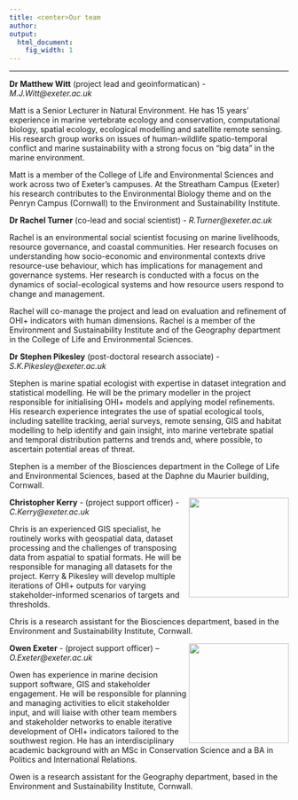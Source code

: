 ```yaml
---
title: <center>Our team
author:  
output:
  html_document:
    fig_width: 1
---
```


<!--- please update--->

----

**Dr Matthew Witt** (project lead and geoinformatican) - _M.J.Witt@exeter.ac.uk_

Matt is a Senior Lecturer in Natural Environment. He has 15 years’ experience in marine vertebrate ecology and conservation, computational biology, spatial ecology, ecological modelling and satellite remote sensing. His research group works on issues of human-wildlife spatio-temporal conflict and marine sustainability with a strong focus on “big data” in the marine environment. 

Matt is a member of the College of Life and Environmental Sciences and work across two of Exeter's campuses. At the Streatham Campus (Exeter) his research contributes to the Environmental Biology theme and on the Penryn Campus (Cornwall) to the Environment and Sustainability Institute.


**Dr Rachel Turner** (co-lead and social scientist) - _R.Turner@exeter.ac.uk_

Rachel is an environmental social scientist focusing on marine livelihoods, resource governance, and coastal communities. Her research focuses on understanding how socio-economic and environmental contexts drive resource-use behaviour, which has implications for management and governance systems. Her research is conducted with a focus on the dynamics of social-ecological systems and how resource users respond to change and management. 

Rachel will co-manage the project and lead on evaluation and refinement of OHI+ indicators with human dimensions. Rachel is a member of the Environment and Sustainability Institute and of the Geography department in the College of Life and Environmental Sciences.


**Dr Stephen Pikesley** (post-doctoral research associate) - _S.K.Pikesley@exeter.ac.uk_

Stephen is marine spatial ecologist with expertise in dataset integration and statistical modelling. He will be the primary modeller in the project responsible for initialising OHI+ models and applying model refinements. His research experience integrates the use of spatial ecological tools, including satellite tracking, aerial surveys, remote sensing, GIS and habitat modelling to help identify and gain insight, into marine vertebrate spatial and temporal distribution patterns and trends and, where possible, to ascertain potential areas of threat.

Stephen is a member of the Biosciences department in the College of Life and Environmental Sciences, based at the Daphne du Maurier building, Cornwall.

<img align="right" src="images/profile_Chris2.JPG" width="180px">
**Christopher Kerry** - (project support officer) - _C.Kerry@exeter.ac.uk_

Chris is an experienced GIS specialist, he routinely works with geospatial data, dataset processing and the challenges of transposing data from aspatial to spatial formats. He will be responsible for managing all datasets for the project. Kerry & Pikesley will develop multiple iterations of OHI+ outputs for varying stakeholder-informed scenarios of targets and thresholds. 

Chris is a research assistant for the Biosciences department, based in the Environment and Sustainability Institute, Cornwall.


<img align="right" src="images/profile_Owen.jpg" width="180px">
**Owen Exeter** - (project support officer) – _O.Exeter@exeter.ac.uk_

Owen has experience in marine decision support software, GIS and stakeholder engagement. He will be responsible for planning and managing activities to elicit stakeholder input, and will liaise with other team members and stakeholder networks to enable iterative development of OHI+ indicators tailored to the southwest region. He has an interdisciplinary academic background with an MSc in Conservation Science and a BA in Politics and International Relations.

Owen is a research assistant for the Geography department, based in the Environment and Sustainability Institute, Cornwall.













